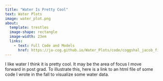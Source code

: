 ```yaml
---
title: "Water Is Pretty Cool"
text: Water Plots
image: water_plot.png
about: 
  template: trestles
  image-shape: rectangle
  image-width: 23em
  links:
    - text: Full Code and Models
      href: https://ja-cog.github.io/Water_Plots/code/coggshal_jacob_final_project.html
---
```


I like water I think it is pretty cool. It may be the area of focus I move forward in post grad. To illustrate this, here is a link to an html file of some code I wrote in the fall to visualize some water data.
